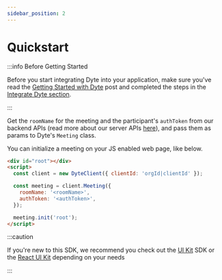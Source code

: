 ```yaml
---
sidebar_position: 2
---
```


# Quickstart

:::info Before Getting Started

Before you start integrating Dyte into your application, make sure you've read
the [Getting Started with Dyte](/getting-started) post and completed the steps
in the [Integrate Dyte section](/getting-started#integrate-dyte).

:::

Get the `roomName` for the meeting and the participant's `authToken` from our
backend APIs (read more about our server APIs [here](/api)), and pass them as
params to Dyte's `Meeting` class.

You can initialize a meeting on your JS enabled web page, like below.

```html
<div id="root"></div>
<script>
  const client = new DyteClient({ clientId: 'orgId|clientId' });

  const meeting = client.Meeting({
    roomName: '<roomName>',
    authToken: '<authToken>',
  });

  meeting.init('root');
</script>
```

:::caution

If you're new to this SDK, we recommend you check out the [UI Kit](/ui-kit) SDK
or the [React UI Kit](/react-ui-kit) depending on your needs

:::
